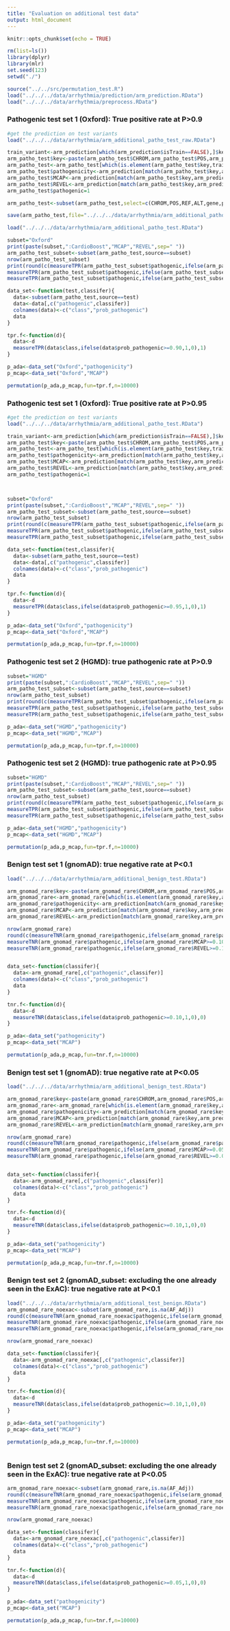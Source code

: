 ```yaml
---
title: "Evaluation on additional test data"
output: html_document
---
```


```r
knitr::opts_chunk$set(echo = TRUE)
```

 
```r
rm(list=ls())
library(dplyr)
library(mlr)
set.seed(123)
setwd("./")

source("../../src/permutation_test.R")
load("../../../data/arrhythmia/prediction/arm_prediction.RData")
load("../../../data/arrhythmia/preprocess.RData")
```


### Pathogenic test set 1 (Oxford): True positive rate at P>0.9
```r
#get the prediction on test variants
load("../../../data/arrhythmia/arm_additional_patho_test_raw.RData")

train_variant<-arm_prediction[which(arm_prediction$isTrain==FALSE),]$key
arm_patho_test$key<-paste(arm_patho_test$CHROM,arm_patho_test$POS,arm_patho_test$REF,arm_patho_test$ALT,sep="_")
arm_patho_test<-arm_patho_test[which(is.element(arm_patho_test$key,train_variant)),]
arm_patho_test$pathogenicity<-arm_prediction[match(arm_patho_test$key,arm_prediction$key),]$pathogenicity
arm_patho_test$MCAP<-arm_prediction[match(arm_patho_test$key,arm_prediction$key),]$MCAP
arm_patho_test$REVEL<-arm_prediction[match(arm_patho_test$key,arm_prediction$key),]$REVEL
arm_patho_test$pathogenic=1

arm_patho_test<-subset(arm_patho_test,select=c(CHROM,POS,REF,ALT,gene,pathogenic,source,gnomAD_AF,pathogenicity,MCAP,REVEL,key))

save(arm_patho_test,file="../../../data/arrhythmia/arm_additional_patho_test.RData")

load("../../../data/arrhythmia/arm_additional_patho_test.RData")

subset="Oxford"
print(paste(subset,":CardioBoost","MCAP","REVEL",sep=" "))
arm_patho_test_subset<-subset(arm_patho_test,source==subset)
nrow(arm_patho_test_subset)
print(round(c(measureTPR(arm_patho_test_subset$pathogenic,ifelse(arm_patho_test_subset$pathogenicity>=0.90,1,0),1),
measureTPR(arm_patho_test_subset$pathogenic,ifelse(arm_patho_test_subset$MCAP>=0.90,1,0),1),
measureTPR(arm_patho_test_subset$pathogenic,ifelse(arm_patho_test_subset$REVEL>=0.90,1,0),1))*100,1))

data_set<-function(test,classifer){
  data<-subset(arm_patho_test,source==test)
  data<-data[,c("pathogenic",classifer)]
  colnames(data)<-c("class","prob_pathogenic")
  data
}

tpr.f<-function(d){
  data<-d
  measureTPR(data$class,ifelse(data$prob_pathogenic>=0.90,1,0),1)
}

p_ada<-data_set("Oxford","pathogenicity")
p_mcap<-data_set("Oxford","MCAP")

permutation(p_ada,p_mcap,fun=tpr.f,n=10000)

```


### Pathogenic test set 1 (Oxford): True positive rate at P>0.95
```r
#get the prediction on test variants
load("../../../data/arrhythmia/arm_additional_patho_test.RData")

train_variant<-arm_prediction[which(arm_prediction$isTrain==FALSE),]$key
arm_patho_test$key<-paste(arm_patho_test$CHROM,arm_patho_test$POS,arm_patho_test$REF,arm_patho_test$ALT,sep="_")
arm_patho_test<-arm_patho_test[which(is.element(arm_patho_test$key,train_variant)),]
arm_patho_test$pathogenicity<-arm_prediction[match(arm_patho_test$key,arm_prediction$key),]$pathogenicity
arm_patho_test$MCAP<-arm_prediction[match(arm_patho_test$key,arm_prediction$key),]$MCAP
arm_patho_test$REVEL<-arm_prediction[match(arm_patho_test$key,arm_prediction$key),]$REVEL
arm_patho_test$pathogenic=1



subset="Oxford"
print(paste(subset,":CardioBoost","MCAP","REVEL",sep=" "))
arm_patho_test_subset<-subset(arm_patho_test,source==subset)
nrow(arm_patho_test_subset)
print(round(c(measureTPR(arm_patho_test_subset$pathogenic,ifelse(arm_patho_test_subset$pathogenicity>=0.95,1,0),1),
measureTPR(arm_patho_test_subset$pathogenic,ifelse(arm_patho_test_subset$MCAP>=0.95,1,0),1),
measureTPR(arm_patho_test_subset$pathogenic,ifelse(arm_patho_test_subset$REVEL>=0.95,1,0),1))*100,1))

data_set<-function(test,classifer){
  data<-subset(arm_patho_test,source==test)
  data<-data[,c("pathogenic",classifer)]
  colnames(data)<-c("class","prob_pathogenic")
  data
}

tpr.f<-function(d){
  data<-d
  measureTPR(data$class,ifelse(data$prob_pathogenic>=0.95,1,0),1)
}

p_ada<-data_set("Oxford","pathogenicity")
p_mcap<-data_set("Oxford","MCAP")

permutation(p_ada,p_mcap,fun=tpr.f,n=10000)
```


### Pathogenic test set 2 (HGMD): true pathogenic rate at P>0.9
```r
subset="HGMD"
print(paste(subset,":CardioBoost","MCAP","REVEL",sep=" "))
arm_patho_test_subset<-subset(arm_patho_test,source==subset)
nrow(arm_patho_test_subset)
print(round(c(measureTPR(arm_patho_test_subset$pathogenic,ifelse(arm_patho_test_subset$pathogenicity>=0.90,1,0),1),
measureTPR(arm_patho_test_subset$pathogenic,ifelse(arm_patho_test_subset$MCAP>=0.90,1,0),1),
measureTPR(arm_patho_test_subset$pathogenic,ifelse(arm_patho_test_subset$REVEL>=0.90,1,0),1))*100,1))

p_ada<-data_set("HGMD","pathogenicity")
p_mcap<-data_set("HGMD","MCAP")

permutation(p_ada,p_mcap,fun=tpr.f,n=10000)

```
### Pathogenic test set 2 (HGMD): true pathogenic rate at P>0.95
```r
subset="HGMD"
print(paste(subset,":CardioBoost","MCAP","REVEL",sep=" "))
arm_patho_test_subset<-subset(arm_patho_test,source==subset)
nrow(arm_patho_test_subset)
print(round(c(measureTPR(arm_patho_test_subset$pathogenic,ifelse(arm_patho_test_subset$pathogenicity>=0.95,1,0),1),
measureTPR(arm_patho_test_subset$pathogenic,ifelse(arm_patho_test_subset$MCAP>=0.95,1,0),1),
measureTPR(arm_patho_test_subset$pathogenic,ifelse(arm_patho_test_subset$REVEL>=0.95,1,0),1))*100,1))

p_ada<-data_set("HGMD","pathogenicity")
p_mcap<-data_set("HGMD","MCAP")

permutation(p_ada,p_mcap,fun=tpr.f,n=10000)

```



### Benign test set 1 (gnomAD): true negative rate at P<0.1
```r
load("../../../data/arrhythmia/arm_additional_benign_test.RData")

arm_gnomad_rare$key<-paste(arm_gnomad_rare$CHROM,arm_gnomad_rare$POS,arm_gnomad_rare$REF,arm_gnomad_rare$ALT,sep="_")
arm_gnomad_rare<-arm_gnomad_rare[which(is.element(arm_gnomad_rare$key,arm_prediction$key)==TRUE),]
arm_gnomad_rare$pathogenicity<-arm_prediction[match(arm_gnomad_rare$key,arm_prediction$key),]$pathogenicity
arm_gnomad_rare$MCAP<-arm_prediction[match(arm_gnomad_rare$key,arm_prediction$key),]$MCAP
arm_gnomad_rare$REVEL<-arm_prediction[match(arm_gnomad_rare$key,arm_prediction$key),]$REVEL

nrow(arm_gnomad_rare)
round(c(measureTNR(arm_gnomad_rare$pathogenic,ifelse(arm_gnomad_rare$pathogenicity>=0.10,1,0),0),
measureTNR(arm_gnomad_rare$pathogenic,ifelse(arm_gnomad_rare$MCAP>=0.10,1,0),0),
measureTNR(arm_gnomad_rare$pathogenic,ifelse(arm_gnomad_rare$REVEL>=0.10,1,0),0))*100,1)


data_set<-function(classifer){
  data<-arm_gnomad_rare[,c("pathogenic",classifer)]
  colnames(data)<-c("class","prob_pathogenic")
  data
}

tnr.f<-function(d){
  data<-d
  measureTNR(data$class,ifelse(data$prob_pathogenic>=0.10,1,0),0)
}

p_ada<-data_set("pathogenicity")
p_mcap<-data_set("MCAP")

permutation(p_ada,p_mcap,fun=tnr.f,n=10000)


```
### Benign test set 1 (gnomAD): true negative rate at P<0.05
```r
load("../../../data/arrhythmia/arm_additional_benign_test.RData")

arm_gnomad_rare$key<-paste(arm_gnomad_rare$CHROM,arm_gnomad_rare$POS,arm_gnomad_rare$REF,arm_gnomad_rare$ALT,sep="_")
arm_gnomad_rare<-arm_gnomad_rare[which(is.element(arm_gnomad_rare$key,arm_prediction$key)==TRUE),]
arm_gnomad_rare$pathogenicity<-arm_prediction[match(arm_gnomad_rare$key,arm_prediction$key),]$pathogenicity
arm_gnomad_rare$MCAP<-arm_prediction[match(arm_gnomad_rare$key,arm_prediction$key),]$MCAP
arm_gnomad_rare$REVEL<-arm_prediction[match(arm_gnomad_rare$key,arm_prediction$key),]$REVEL

nrow(arm_gnomad_rare)
round(c(measureTNR(arm_gnomad_rare$pathogenic,ifelse(arm_gnomad_rare$pathogenicity>=0.05,1,0),0),
measureTNR(arm_gnomad_rare$pathogenic,ifelse(arm_gnomad_rare$MCAP>=0.05,1,0),0),
measureTNR(arm_gnomad_rare$pathogenic,ifelse(arm_gnomad_rare$REVEL>=0.05,1,0),0))*100,1)


data_set<-function(classifer){
  data<-arm_gnomad_rare[,c("pathogenic",classifer)]
  colnames(data)<-c("class","prob_pathogenic")
  data
}

tnr.f<-function(d){
  data<-d
  measureTNR(data$class,ifelse(data$prob_pathogenic>=0.10,1,0),0)
}

p_ada<-data_set("pathogenicity")
p_mcap<-data_set("MCAP")

permutation(p_ada,p_mcap,fun=tnr.f,n=10000)


```

### Benign test set 2 (gnomAD_subset: excluding the one already seen in the ExAC): true negative rate at P<0.1
```r
load("../../../data/arrhythmia/arm_additional_test_benign.RData")
arm_gnomad_rare_noexac<-subset(arm_gnomad_rare,is.na(AF_Adj))
round(c(measureTNR(arm_gnomad_rare_noexac$pathogenic,ifelse(arm_gnomad_rare_noexac$pathogenicity>=0.10,1,0),0),
measureTNR(arm_gnomad_rare_noexac$pathogenic,ifelse(arm_gnomad_rare_noexac$MCAP>=0.10,1,0),0),
measureTNR(arm_gnomad_rare_noexac$pathogenic,ifelse(arm_gnomad_rare_noexac$REVEL>=0.10,1,0),0))*100,1)

nrow(arm_gnomad_rare_noexac)

data_set<-function(classifer){
  data<-arm_gnomad_rare_noexac[,c("pathogenic",classifer)]
  colnames(data)<-c("class","prob_pathogenic")
  data
}

tnr.f<-function(d){
  data<-d
  measureTNR(data$class,ifelse(data$prob_pathogenic>=0.10,1,0),0)
}

p_ada<-data_set("pathogenicity")
p_mcap<-data_set("MCAP")

permutation(p_ada,p_mcap,fun=tnr.f,n=10000)



```

### Benign test set 2 (gnomAD_subset: excluding the one already seen in the ExAC): true negative rate at P<0.05
```r

arm_gnomad_rare_noexac<-subset(arm_gnomad_rare,is.na(AF_Adj))
round(c(measureTNR(arm_gnomad_rare_noexac$pathogenic,ifelse(arm_gnomad_rare_noexac$pathogenicity>=0.05,1,0),0),
measureTNR(arm_gnomad_rare_noexac$pathogenic,ifelse(arm_gnomad_rare_noexac$MCAP>=0.05,1,0),0),
measureTNR(arm_gnomad_rare_noexac$pathogenic,ifelse(arm_gnomad_rare_noexac$REVEL>=0.05,1,0),0))*100,1)

nrow(arm_gnomad_rare_noexac)

data_set<-function(classifer){
  data<-arm_gnomad_rare_noexac[,c("pathogenic",classifer)]
  colnames(data)<-c("class","prob_pathogenic")
  data
}

tnr.f<-function(d){
  data<-d
  measureTNR(data$class,ifelse(data$prob_pathogenic>=0.05,1,0),0)
}

p_ada<-data_set("pathogenicity")
p_mcap<-data_set("MCAP")

permutation(p_ada,p_mcap,fun=tnr.f,n=10000)
```